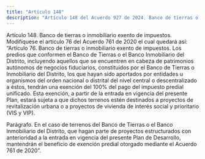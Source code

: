 ```yaml
---
title: "Artículo 148"
description: "Artículo 148 del Acuerdo 927 de 2024. Banco de tierras o inmobiliario exento de impuestos."
---
```


Artículo 148. Banco de tierras o inmobiliario exento de impuestos. Modifíquese el artículo 76 del Acuerdo 761 de 2020 el cual quedará así:
“Artículo 76. Banco de tierras o inmobiliario exento de impuestos. Los predios que conformen el Banco de Tierras o el Banco Inmobiliario del Distrito, incluyendo aquellos que se encuentren en cabeza de patrimonios autónomos de negocios fiduciarios, constituidos por el Banco de Tierras o Inmobiliario del Distrito, los que hayan sido aportados por entidades u organismos del orden nacional o distrital del nivel central o descentralizado a éstos, tendrán una exención del 100% del pago del impuesto predial unificado. Esta exención, a partir de la entrada en vigencia del presente Plan, estará sujeta a que dichos terrenos estén destinados a proyectos de revitalización urbana o a proyectos de vivienda de interés social y prioritario (VIS y VIP).
 
Parágrafo. En el caso de terrenos del Banco de Tierras o el Banco Inmobiliario del Distrito, que hagan parte de proyectos estructurados con anterioridad a la entrada en vigencia del presente Plan de Desarrollo, mantendrán el beneficio de exención predial otorgado mediante el Acuerdo 761 de 2020”.